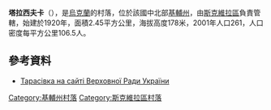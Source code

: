 {{coord|49|44|19|N|29|47|46|E|scale:30000|display=title}}

'''塔拉西夫卡'''（{{lang-uk|Тарасівка}}），是[[烏克蘭|烏克蘭]]的村落，位於該國中北部[[基輔州|基輔州]]，由[[斯克維拉區|斯克維拉區]]負責管轄，始建於1920年，面積2.45平方公里，海拔高度178米，2001年人口261，人口密度每平方公里106.5人。

==參考資料==
* [http://w1.c1.rada.gov.ua/pls/z7502/A005?rf7571=14589 Тарасівка на сайті Верховної Ради України]{{dead link|date=2017年12月 |bot=InternetArchiveBot |fix-attempted=yes }}

{{DEFAULTSORT:Ленінське}}
[[Category:基輔州村落|Category:基輔州村落]]
[[Category:斯克維拉區村落|Category:斯克維拉區村落]]


{{Kiev-geo-stub}}